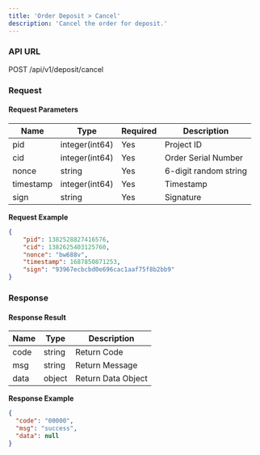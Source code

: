 ```yaml
---
title: 'Order Deposit > Cancel'
description: 'Cancel the order for deposit.'
---
```


### API URL

POST /api/v1/deposit/cancel

### Request

#### Request Parameters

| Name      | Type           | Required | Description           |
| --------- | -------------- | -------- | --------------------- |
| pid       | integer(int64) | Yes      | Project ID            |
| cid       | integer(int64) | Yes      | Order Serial Number   |
| nonce     | string         | Yes      | 6-digit random string |
| timestamp | integer(int64) | Yes      | Timestamp             |
| sign      | string         | Yes      | Signature             |

**Request Example**

```json
{
    "pid": 1382528827416576,
    "cid": 1382625403125760,
    "nonce": "bw688v",
    "timestamp": 1687850871253,
    "sign": "93967ecbcbd0e696cac1aaf75f8b2bb9"
}
```

### Response

#### Response Result

| Name | Type   | Description        |
| ---- | ------ | ------------------ |
| code | string | Return Code        |
| msg  | string | Return Message     |
| data | object | Return Data Object |

**Response Example**

```json
{
  "code": "00000",
  "msg": "success",
  "data": null
}
```